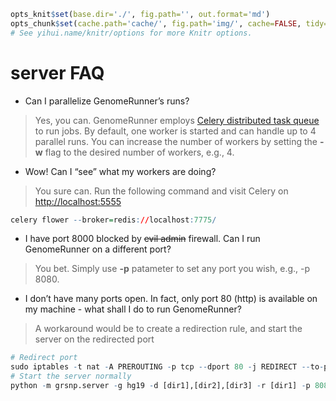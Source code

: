 ```r

opts_knit$set(base.dir='./', fig.path='', out.format='md')
opts_chunk$set(cache.path='cache/', fig.path='img/', cache=FALSE, tidy=TRUE, fig.keep='high', echo=TRUE, dpi=300, out.width=700, prompt=FALSE, comment='##', results='markup', eval=FALSE)
# See yihui.name/knitr/options for more Knitr options.
```

server FAQ
========================================================

* Can I parallelize GenomeRunner's runs?

> Yes, you can. GenomeRunner employs [Celery distributed task queue](https://github.com/mher/flower) to run jobs. By default, one worker is started and can handle up to 4 parallel runs. You can increase the number of workers by setting the **-w** flag to the desired number of workers, e.g., 4.

* Wow! Can I "see" what my workers are doing?

> You sure can. Run the following command and visit Celery on [http://localhost:5555](http://localhost:5555)
```r
celery flower --broker=redis://localhost:7775/
```

* I have port 8000 blocked by ~~evil admin~~ firewall. Can I run GenomeRunner on a different port?

> You bet. Simply use **-p** patameter to set any port you wish, e.g., -p 8080.

* I don't have many ports open. In fact, only port 80 (http) is available on my machine - what shall I do to run GenomeRunner?

> A workaround would be to create a redirection rule, and start the server on the redirected port
```r
# Redirect port
sudo iptables -t nat -A PREROUTING -p tcp --dport 80 -j REDIRECT --to-ports 8080
# Start the server normally
python -m grsnp.server -g hg19 -d [dir1],[dir2],[dir3] -r [dir1] -p 8080
```


